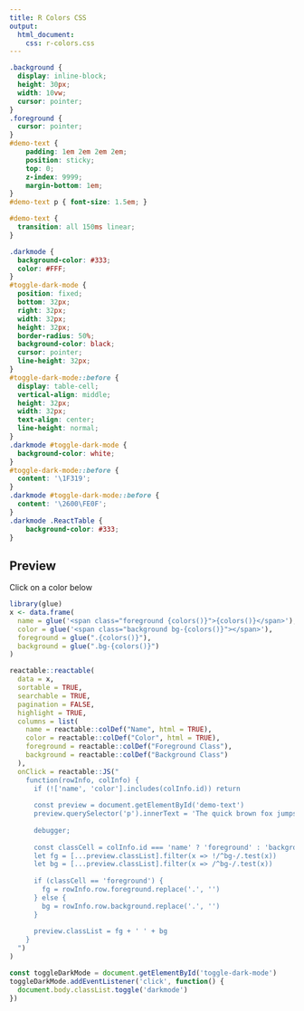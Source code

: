 ```yaml
---
title: R Colors CSS
output: 
  html_document:
    css: r-colors.css
---
```


```css
.background {
  display: inline-block;
  height: 30px;
  width: 10vw;
  cursor: pointer;
}
.foreground {
  cursor: pointer;
}
#demo-text {
	padding: 1em 2em 2em 2em;
	position: sticky;
	top: 0;
	z-index: 9999;
	margin-bottom: 1em;
}
#demo-text p { font-size: 1.5em; }

#demo-text {
  transition: all 150ms linear;
}

.darkmode {
  background-color: #333;
  color: #FFF;
}
#toggle-dark-mode {
  position: fixed;
  bottom: 32px;
  right: 32px;
  width: 32px;
  height: 32px;
  border-radius: 50%;
  background-color: black;
  cursor: pointer;
  line-height: 32px;
}
#toggle-dark-mode::before {
  display: table-cell;
  vertical-align: middle;
  height: 32px;
  width: 32px;
  text-align: center;
  line-height: normal;
}
.darkmode #toggle-dark-mode {
  background-color: white;
}
#toggle-dark-mode::before {
  content: '\1F319';
}
.darkmode #toggle-dark-mode::before {
  content: '\2600\FE0F';
}
.darkmode .ReactTable {
	background-color: #333;
}
```

<div id="demo-text" class="bg-white black"><h2>Preview</h2><p>Click on a color below<p></div>

::: {.table-responsive} :::

```r
library(glue)
x <- data.frame(
  name = glue('<span class="foreground {colors()}">{colors()}</span>'),
  color = glue('<span class="background bg-{colors()}"></span>'),
  foreground = glue(".{colors()}"),
  background = glue(".bg-{colors()}")
)

reactable::reactable(
  data = x,
  sortable = TRUE,
  searchable = TRUE,
  pagination = FALSE,
  highlight = TRUE,
  columns = list(
    name = reactable::colDef("Name", html = TRUE),
    color = reactable::colDef("Color", html = TRUE),
    foreground = reactable::colDef("Foreground Class"),
    background = reactable::colDef("Background Class")
  ),
  onClick = reactable::JS("
    function(rowInfo, colInfo) {
      if (!['name', 'color'].includes(colInfo.id)) return
      
      const preview = document.getElementById('demo-text')
      preview.querySelector('p').innerText = 'The quick brown fox jumps over the lazy dog.'
      
      debugger;
      
      const classCell = colInfo.id === 'name' ? 'foreground' : 'background'
      let fg = [...preview.classList].filter(x => !/^bg-/.test(x))
      let bg = [...preview.classList].filter(x => /^bg-/.test(x))
      
      if (classCell == 'foreground') {
        fg = rowInfo.row.foreground.replace('.', '')
      } else {
        bg = rowInfo.row.background.replace('.', '')
      }
      
      preview.classList = fg + ' ' + bg
    }
  ")
)
```

:::

<div id="toggle-dark-mode"></div>

```js
const toggleDarkMode = document.getElementById('toggle-dark-mode')
toggleDarkMode.addEventListener('click', function() {
  document.body.classList.toggle('darkmode')
})
```
